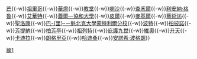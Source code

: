 {{鐵道路線|
| 模板名稱 = 蒙特利爾地鐵綠線
| 名稱 = [[File:Montreal Metro.svg|17px|蒙特利爾地鐵]] [[蒙特利爾地鐵]][[蒙特利爾地鐵綠線|綠線]]
| 代表色 = {{蒙特利爾地鐵1號線色彩}}
| 車站列表 = {{nowrap begin}}[[安基翁站|安基翁]]{{-w}}[[芒站|芒]]{{-w}}[[祖里哥站|祖里哥]]{{-w}}[[華燈站|華燈]]{{-w}}[[教堂站|教堂]]{{-w}}[[喇沙站|喇沙]]{{-w}}[[查禾爾站|查禾爾]]{{-w}}[[利安納·格魯站|利安納·格魯]]{{-w}}[[艾華特站|艾華特]]{{-w}}[[蓋爾站|蓋爾—協和大學]]{{-w}}[[皮爾站|皮爾]]{{-w}}[[麥基爾站|麥基爾]]{{-w}}[[藝術坊站|藝術坊]]{{-w}}[[聖洛康站|聖洛康]]{{-w}}[[巴里站|巴-{里}-－魁北克大學蒙特利爾分校]]{{-w}}[[波特站|波特]]{{-w}}[[柏披諾站|柏披諾]]{{-w}}[[芳提納站|芳提納]]{{-w}}[[柏芳亭站|柏芳亭]]{{-w}}[[祖列特站|祖列特]]{{-w}}[[庇護九世站|庇護九世]]{{-w}}[[維奧站|維奧]]{{-w}}[[升天站|升天]]{{-w}}[[卡迪拉站|卡迪拉]]{{-w}}[[朗格里亞站|朗格里亞]]{{-w}}[[拉迪桑站|哈迪桑]]{{-w}}[[安諾希·波格朗站|安諾希·波格朗]]{{nowrap end}}}}
<noinclude>
[[Category:蒙特利爾地鐵模板|線1]]
</noinclude>